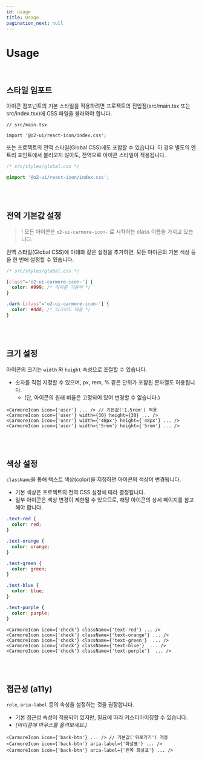```yaml
---
id: usage
title: Usage
pagination_next: null
---
```




# Usage

<br />

## 스타일 임포트

아이콘 컴포넌트의 기본 스타일을 적용하려면 프로젝트의 진입점(src/main.tsx 또는 src/index.tsx)에 CSS 파일을 불러와야 합니다.

```tsx
// src/main.tsx

import '@o2-ui/react-icon/index.css';
```

또는 프로젝트의 전역 스타일(Global CSS)에도 포함할 수 있습니다.
이 경우 별도의 엔트리 포인트에서 불러오지 않아도, 전역으로 아이콘 스타일이 적용됩니다.

```css
/* src/styles/global.css */

@import '@o2-ui/react-icon/index.css';
```

<br />
<br />

## 전역 기본값 설정

> ! 모든 아이콘은 `o2-ui-carmore-icon-` 로 시작하는 class 이름을 가지고 있습니다.

전역 스타일(Global CSS)에 아래와 같은 설정을 추가하면, 모든 아이콘의 기본 색상 등을 한 번에 설정할 수 있습니다.

```css
/* src/styles/global.css */

[class^='o2-ui-carmore-icon-'] {
  color: #999; /* 아이콘 기본색 */
}

.dark [class^='o2-ui-carmore-icon-'] {
  color: #ddd; /* 다크모드 대응 */
}
```

<br />
<br />

## 크기 설정

아이콘의 크기는 `width` 와 `height` 속성으로 조절할 수 있습니다.

- 숫자를 직접 지정할 수 있으며, px, rem, % 같은 단위가 포함된 문자열도 허용됩니다.
  - (단, 아이콘의 원래 비율은 고정되어 있어 변경할 수 없습니다.)

<BorderBox>
  <Flex direction={'row'} gap={'2rem'} alignItems={'center'} justifyContent={'center'}>
    <CarmoreIcon className={'textPrimary'} icon={'user'} />
    <CarmoreIcon icon={'user'} width={30} height={30} />
    <CarmoreIcon icon={'user'} width={'3rem'} height={'3rem'} />
    <CarmoreIcon icon={'user'} width={'5rem'} height={'5rem'} />
  </Flex>
</BorderBox>

```tsx
<CarmoreIcon icon={'user'} ... /> // 기본값('1.5rem') 적용
<CarmoreIcon icon={'user'} width={30} height={30} ... />
<CarmoreIcon icon={'user'} width={'48px'} height={'48px'} ... />
<CarmoreIcon icon={'user'} width={'5rem'} height={'5rem'} ... />
```

<br />
<br />

## 색상 설정

`className`을 통해 텍스트 색상(color)을 지정하면 아이콘의 색상이 변경됩니다.

- 기본 색상은 프로젝트의 전역 CSS 설정에 따라 결정됩니다.
- 일부 아이콘은 색상 변경이 제한될 수 있으므로, 해당 아이콘의 상세 페이지를 참고해야 합니다.

<BorderBox>
  <Flex direction={'row'} gap={'2rem'} alignItems={'center'} justifyContent={'center'}>
    <CarmoreIcon className={'textRed'} icon={'check'} width={60} height={60} />
    <CarmoreIcon className={'textOrange'} icon={'check'} width={60} height={60} />
    <CarmoreIcon className={'textGreen'} icon={'check'} width={60} height={60} />
    <CarmoreIcon className={'textBlue'} icon={'check'} width={60} height={60} />
    <CarmoreIcon className={'textPurple'} icon={'check'} width={60} height={60} />
  </Flex>
</BorderBox>

```css
.text-red {
  color: red;
}

.text-orange {
  color: orange;
}

.text-green {
  color: green;
}

.text-blue {
  color: blue;
}

.text-purple {
  color: purple;
}
```

```tsx
<CarmoreIcon icon={'check'} className={'text-red'} ... />
<CarmoreIcon icon={'check'} className={'text-orange'} ... />
<CarmoreIcon icon={'check'} className={'text-green'}  ... />
<CarmoreIcon icon={'check'} className={'text-blue'}  ... />
<CarmoreIcon icon={'check'} className={'text-purple'}  ... />
```

<br />
<br />

## 접근성 (a11y)

`role`, `aria-label` 등의 속성을 설정하는 것을 권장합니다.

- 기본 접근성 속성이 적용되어 있지만, 필요에 따라 커스터마이징할 수 있습니다.
- _(아이콘에 마우스를 올려보세요.)_

<BorderBox>
  <Flex direction={'row'} gap={'4rem'} alignItems={'center'} justifyContent={'center'}>
    <CarmoreIcon className={'textPrimary'} icon={'back-btn'} width={60} height={60} />
    <CarmoreIcon icon={'back-btn'} aria-label={'화살표'} width={60} height={60} />
    <CarmoreIcon icon={'back-btn'} aria-label={'왼쪽 화살표'} width={60} height={60} />
  </Flex>
</BorderBox>

```tsx
<CarmoreIcon icon={'back-btn'} ... /> // 기본값('뒤로가기') 적용
<CarmoreIcon icon={'back-btn'} aria-label={'화살표'} ... />
<CarmoreIcon icon={'back-btn'} aria-label={'왼쪽 화살표'} ... />
```
